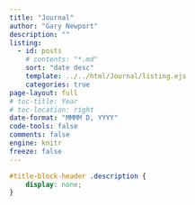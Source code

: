 ```yaml
---
title: "Journal"
author: "Gary Newport"
description: ""
listing:
  - id: posts
    # contents: "*.md"
    sort: "date desc"
    template: ../../html/Journal/listing.ejs
    categories: true
page-layout: full
# toc-title: Year
# toc-location: right
date-format: "MMMM D, YYYY"
code-tools: false
comments: false
engine: knitr
freeze: false
---
```

 
```css
#title-block-header .description {
    display: none;
}
```


:::{#posts}
:::


